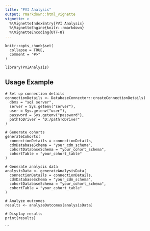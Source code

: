 ```yaml
---
title: "PVI Analysis"
output: rmarkdown::html_vignette
vignette: >
  %\VignetteIndexEntry{PVI Analysis}
  %\VignetteEngine{knitr::rmarkdown}
  %\VignetteEncoding{UTF-8}
---
```


```
knitr::opts_chunk$set(
  collapse = TRUE,
  comment = "#>"
)
```

```
library(PVIAnalysis)
```

## Usage Example

```
# Set up connection details
connectionDetails <- DatabaseConnector::createConnectionDetails(
  dbms = "sql server",
  server = Sys.getenv("server"),
  user = Sys.getenv("user"),
  password = Sys.getenv("password"),
  pathToDriver = "D:/pathToDriver"
)

# Generate cohorts
generateCohorts(
  connectionDetails = connectionDetails,
  cdmDatabaseSchema = "your_cdm_schema",
  cohortDatabaseSchema = "your_cohort_schema",
  cohortTable = "your_cohort_table"
)

# Generate analysis data
analysisData <- generateAnalysisData(
  connectionDetails = connectionDetails,
  cdmDatabaseSchema = "your_cdm_schema",
  cohortDatabaseSchema = "your_cohort_schema",
  cohortTable = "your_cohort_table"
)

# Analyze outcomes
results <- analyzeOutcomes(analysisData)

# Display results
print(results)
```
```
